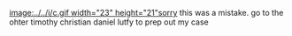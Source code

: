 [[image:../../i/c.gif width="23" height="21"]]sorry this was a mistake. go to the ohter timothy christian daniel lutfy to prep out my case